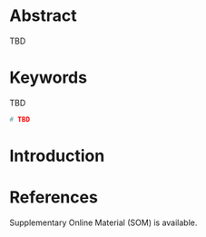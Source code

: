 # Abstract {.unnumbered}

TBD

# Keywords {.unnumbered}

TBD

\newpage

```r

# TBD

```

# Introduction

# References

::: {#refs}
:::

\newpage

Supplementary Online Material (SOM) is available.
